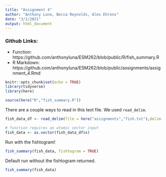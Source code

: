 ```yaml
---
title: "Assignment 4"
author: "Anthony Luna, Becca Reynolds, Alex Ehrens"
date: "3/1/2021"
output: html_document
---
```


### Github Links:

 * Function: https://github.com/anthonyluna/ESM262/blob/public/R/fish_summary.R
 * R Markdown: https://github.com/anthonyluna/ESM262/blob/public/assignments/assignment_4.Rmd


```r
knitr::opts_chunk$set(echo = TRUE)
library(tidyverse)
library(here)
```
```r
source(here("R","fish_summary.R"))
```
There are a couple ways to read in this text file. We used `read_delim`.

```r
fish_data_df <- read_delim(file = here("assignments","fish.txt"),delim = ",")

# function requires an atomic vector input
fish_data <- as.vector(fish_data_df$x)
```

Run with the fishtogram!

```r
fish_summary(fish_data, fishtogram = TRUE)
```

Default run without the fishtogram returned.

```r
fish_summary(fish_data)
```

